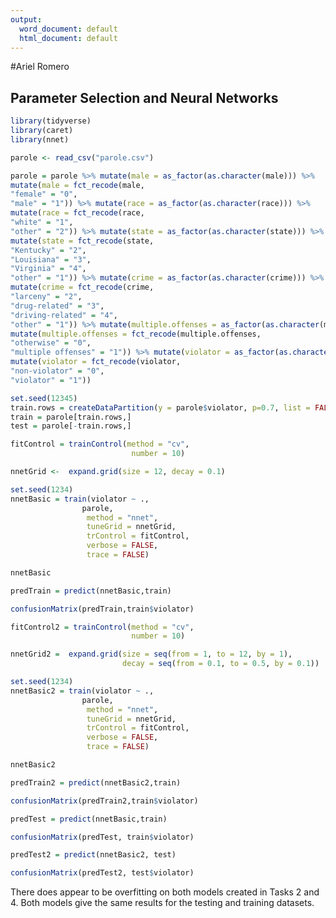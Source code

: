 ---
output:
  word_document: default
  html_document: default
---
#Ariel Romero

## Parameter Selection and Neural Networks

```{r}

library(tidyverse)
library(caret)
library(nnet)

parole <- read_csv("parole.csv")

parole = parole %>% mutate(male = as_factor(as.character(male))) %>%
mutate(male = fct_recode(male,
"female" = "0",
"male" = "1")) %>% mutate(race = as_factor(as.character(race))) %>%
mutate(race = fct_recode(race,
"white" = "1",
"other" = "2")) %>% mutate(state = as_factor(as.character(state))) %>%
mutate(state = fct_recode(state,
"Kentucky" = "2",
"Louisiana" = "3",
"Virginia" = "4",
"other" = "1")) %>% mutate(crime = as_factor(as.character(crime))) %>%
mutate(crime = fct_recode(crime,
"larceny" = "2",
"drug-related" = "3",
"driving-related" = "4",
"other" = "1")) %>% mutate(multiple.offenses = as_factor(as.character(multiple.offenses))) %>%
mutate(multiple.offenses = fct_recode(multiple.offenses,
"otherwise" = "0",
"multiple offenses" = "1")) %>% mutate(violator = as_factor(as.character(violator))) %>%
mutate(violator = fct_recode(violator,
"non-violator" = "0",
"violator" = "1"))

set.seed(12345)
train.rows = createDataPartition(y = parole$violator, p=0.7, list = FALSE)
train = parole[train.rows,] 
test = parole[-train.rows,]

fitControl = trainControl(method = "cv", 
                           number = 10)

nnetGrid <-  expand.grid(size = 12, decay = 0.1)

set.seed(1234)
nnetBasic = train(violator ~ ., 
                parole,
                 method = "nnet",
                 tuneGrid = nnetGrid,
                 trControl = fitControl,
                 verbose = FALSE,
                 trace = FALSE)

```


```{r}
nnetBasic
```

```{r}
predTrain = predict(nnetBasic,train)

confusionMatrix(predTrain,train$violator)
```

```{r}
fitControl2 = trainControl(method = "cv", 
                           number = 10)

nnetGrid2 =  expand.grid(size = seq(from = 1, to = 12, by = 1),
                         decay = seq(from = 0.1, to = 0.5, by = 0.1))

set.seed(1234)
nnetBasic2 = train(violator ~ ., 
                parole,
                 method = "nnet",
                 tuneGrid = nnetGrid,
                 trControl = fitControl,
                 verbose = FALSE,
                 trace = FALSE)
```

```{r}
nnetBasic2
```

```{r}
predTrain2 = predict(nnetBasic2,train)

confusionMatrix(predTrain2,train$violator)
```

```{r}
predTest = predict(nnetBasic,train)

confusionMatrix(predTest, train$violator)
```

```{r}
predTest2 = predict(nnetBasic2, test)

confusionMatrix(predTest2, test$violator)
```

There does appear to be overfitting on both models created in Tasks 2 and 4. Both models give the same results for the testing and training datasets. 
